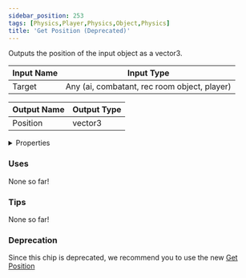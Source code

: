 ```yaml
---
sidebar_position: 253
tags: [Physics,Player,Physics,Object,Physics]
title: 'Get Position (Deprecated)'
---
```


Outputs the position of the input object as a vector3.



<DocusaurusSvg />

| Input Name | Input Type |
|-----------|-----------|
| Target | Any (ai, combatant, rec room object, player) |

| Output Name | Output Type |
|-----------|-----------|
| Position | vector3 |


<details>
  <summary>Properties</summary>
  <div>
    <div>
    <table>
      <thead>
        <tr>
          <th>Is beta required?</th>
          <th>No</th>
        </tr>
        <tr>
          <th>Is this chip a trolling risk?</th>
          <th>No</th>
        </tr>
        <tr>
          <th>Is this chip a role assignment risk?</th>
          <th>No</th>
        </tr>
        <tr>
          <th>Chip UUID</th>
          <th>a8c52ef2-17bf-47e6-9084-3e5623584b48</th>
        </tr>
        <tr>
          <th>Room availability</th>
          <th>Available everywhere</th>
        </tr>
      </thead>
    </table>
    </div>
  </div>
</details>

### Uses

None so far!

### Tips

None so far!

### Deprecation

Since this chip is deprecated, we recommend you to use the new [Get Position](./5f6a8ee8-8a87-4da2-851f-fda89cc62344)